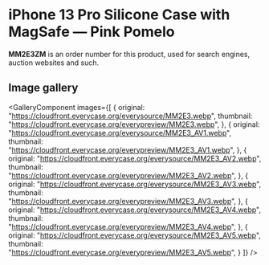 
# iPhone 13 Pro Silicone Case with MagSafe — Pink Pomelo

<Callout type='info' emoji='👉🏻'>**MM2E3ZM** is an order number for this product, used for search engines, auction websites and such.</Callout>

## Image gallery

<GalleryComponent
    images={[
      {
        original: "https://cloudfront.everycase.org/everysource/MM2E3.webp",
        thumbnail: "https://cloudfront.everycase.org/everypreview/MM2E3.webp",
      },
      {
        original: "https://cloudfront.everycase.org/everysource/MM2E3_AV1.webp",
        thumbnail: "https://cloudfront.everycase.org/everypreview/MM2E3_AV1.webp",
      },
      {
        original: "https://cloudfront.everycase.org/everysource/MM2E3_AV2.webp",
        thumbnail: "https://cloudfront.everycase.org/everypreview/MM2E3_AV2.webp",
      },
      {
        original: "https://cloudfront.everycase.org/everysource/MM2E3_AV3.webp",
        thumbnail: "https://cloudfront.everycase.org/everypreview/MM2E3_AV3.webp",
      },
      {
        original: "https://cloudfront.everycase.org/everysource/MM2E3_AV4.webp",
        thumbnail: "https://cloudfront.everycase.org/everypreview/MM2E3_AV4.webp",
      },
      {
        original: "https://cloudfront.everycase.org/everysource/MM2E3_AV5.webp",
        thumbnail: "https://cloudfront.everycase.org/everypreview/MM2E3_AV5.webp",
      }
    ]}
  />

